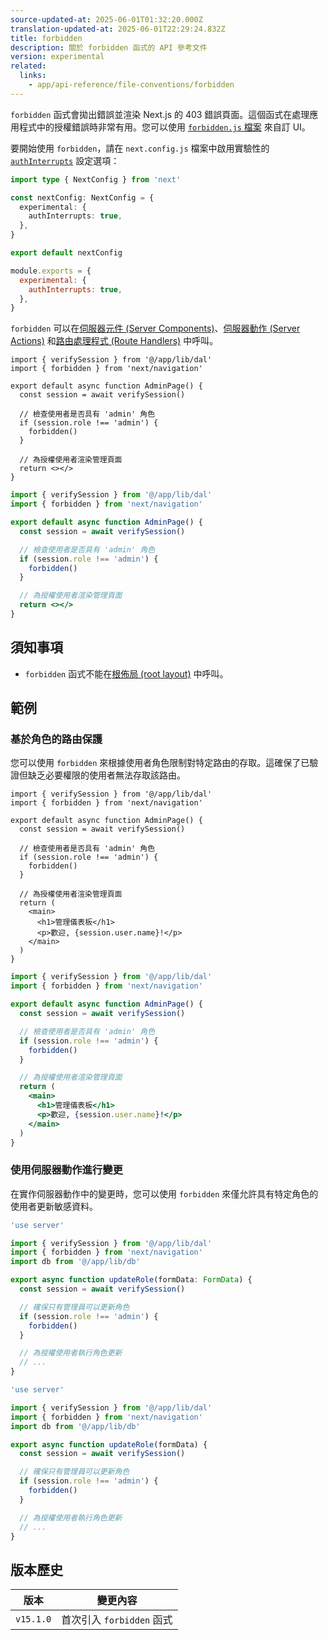 ```yaml
---
source-updated-at: 2025-06-01T01:32:20.000Z
translation-updated-at: 2025-06-01T22:29:24.832Z
title: forbidden
description: 關於 forbidden 函式的 API 參考文件
version: experimental
related:
  links:
    - app/api-reference/file-conventions/forbidden
---
```


`forbidden` 函式會拋出錯誤並渲染 Next.js 的 403 錯誤頁面。這個函式在處理應用程式中的授權錯誤時非常有用。您可以使用 [`forbidden.js` 檔案](/docs/app/api-reference/file-conventions/forbidden) 來自訂 UI。

要開始使用 `forbidden`，請在 `next.config.js` 檔案中啟用實驗性的 [`authInterrupts`](/docs/app/api-reference/config/next-config-js/authInterrupts) 設定選項：

```ts filename="next.config.ts" switcher
import type { NextConfig } from 'next'

const nextConfig: NextConfig = {
  experimental: {
    authInterrupts: true,
  },
}

export default nextConfig
```

```js filename="next.config.js" switcher
module.exports = {
  experimental: {
    authInterrupts: true,
  },
}
```

`forbidden` 可以在[伺服器元件 (Server Components)](/docs/app/getting-started/server-and-client-components)、[伺服器動作 (Server Actions)](/docs/app/building-your-application/data-fetching/server-actions-and-mutations) 和[路由處理程式 (Route Handlers)](/docs/app/building-your-application/routing/route-handlers) 中呼叫。

```tsx filename="app/auth/page.tsx" switcher
import { verifySession } from '@/app/lib/dal'
import { forbidden } from 'next/navigation'

export default async function AdminPage() {
  const session = await verifySession()

  // 檢查使用者是否具有 'admin' 角色
  if (session.role !== 'admin') {
    forbidden()
  }

  // 為授權使用者渲染管理頁面
  return <></>
}
```

```jsx filename="app/auth/page.js" switcher
import { verifySession } from '@/app/lib/dal'
import { forbidden } from 'next/navigation'

export default async function AdminPage() {
  const session = await verifySession()

  // 檢查使用者是否具有 'admin' 角色
  if (session.role !== 'admin') {
    forbidden()
  }

  // 為授權使用者渲染管理頁面
  return <></>
}
```

## 須知事項

- `forbidden` 函式不能在[根佈局 (root layout)](/docs/app/api-reference/file-conventions/layout#root-layout) 中呼叫。

## 範例

### 基於角色的路由保護

您可以使用 `forbidden` 來根據使用者角色限制對特定路由的存取。這確保了已驗證但缺乏必要權限的使用者無法存取該路由。

```tsx filename="app/admin/page.tsx" switcher
import { verifySession } from '@/app/lib/dal'
import { forbidden } from 'next/navigation'

export default async function AdminPage() {
  const session = await verifySession()

  // 檢查使用者是否具有 'admin' 角色
  if (session.role !== 'admin') {
    forbidden()
  }

  // 為授權使用者渲染管理頁面
  return (
    <main>
      <h1>管理儀表板</h1>
      <p>歡迎, {session.user.name}!</p>
    </main>
  )
}
```

```jsx filename="app/admin/page.js" switcher
import { verifySession } from '@/app/lib/dal'
import { forbidden } from 'next/navigation'

export default async function AdminPage() {
  const session = await verifySession()

  // 檢查使用者是否具有 'admin' 角色
  if (session.role !== 'admin') {
    forbidden()
  }

  // 為授權使用者渲染管理頁面
  return (
    <main>
      <h1>管理儀表板</h1>
      <p>歡迎, {session.user.name}!</p>
    </main>
  )
}
```

### 使用伺服器動作進行變更

在實作伺服器動作中的變更時，您可以使用 `forbidden` 來僅允許具有特定角色的使用者更新敏感資料。

```ts filename="app/actions/update-role.ts" switcher
'use server'

import { verifySession } from '@/app/lib/dal'
import { forbidden } from 'next/navigation'
import db from '@/app/lib/db'

export async function updateRole(formData: FormData) {
  const session = await verifySession()

  // 確保只有管理員可以更新角色
  if (session.role !== 'admin') {
    forbidden()
  }

  // 為授權使用者執行角色更新
  // ...
}
```

```js filename="app/actions/update-role.js" switcher
'use server'

import { verifySession } from '@/app/lib/dal'
import { forbidden } from 'next/navigation'
import db from '@/app/lib/db'

export async function updateRole(formData) {
  const session = await verifySession()

  // 確保只有管理員可以更新角色
  if (session.role !== 'admin') {
    forbidden()
  }

  // 為授權使用者執行角色更新
  // ...
}
```

## 版本歷史

| 版本       | 變更內容                 |
| ---------- | ----------------------- |
| `v15.1.0` | 首次引入 `forbidden` 函式 |